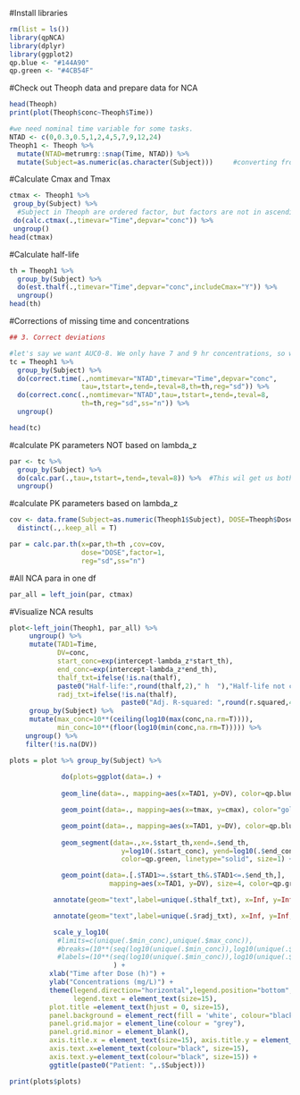 
#Install libraries
```r
rm(list = ls())
library(qpNCA)
library(dplyr)
library(ggplot2)
qp.blue <- "#144A90"
qp.green <- "#4CB54F"
```

#Check out Theoph data and prepare data for NCA
```r
head(Theoph)
print(plot(Theoph$conc~Theoph$Time))

#we need nominal time variable for some tasks.
NTAD <- c(0,0.3,0.5,1,2,4,5,7,9,12,24)
Theoph1 <- Theoph %>% 
  mutate(NTAD=metrumrg::snap(Time, NTAD)) %>%
  mutate(Subject=as.numeric(as.character(Subject)))     #converting from factor to numeric

```

#Calculate Cmax and Tmax
```r
ctmax <- Theoph1 %>%
 group_by(Subject) %>% 
  #Subject in Theoph are ordered factor, but factors are not in ascending order
 do(calc.ctmax(.,timevar="Time",depvar="conc")) %>%
 ungroup()
head(ctmax)
```

#Calculate half-life
```r
th = Theoph1 %>% 
  group_by(Subject) %>%
  do(est.thalf(.,timevar="Time",depvar="conc",includeCmax="Y")) %>%
  ungroup()
head(th)
```

#Corrections of missing time and concentrations
```r
## 3. Correct deviations

#let's say we want AUC0-8. We only have 7 and 9 hr concentrations, so we need to interpolate conc for 8 hr.
tc = Theoph1 %>% 
  group_by(Subject) %>%
  do(correct.time(.,nomtimevar="NTAD",timevar="Time",depvar="conc",
                  tau=,tstart=,tend=,teval=8,th=th,reg="sd")) %>%  
  do(correct.conc(.,nomtimevar="NTAD",tau=,tstart=,tend=,teval=8,
                  th=th,reg="sd",ss="n")) %>% 
  ungroup() 

head(tc)

```

#calculate PK parameters NOT based on lambda_z 
```r
par <- tc %>%
  group_by(Subject) %>%
  do(calc.par(.,tau=,tstart=,tend=,teval=8)) %>%  #This wil get us both AUC0-8 and AUC0-24 as sampling ends at 24
  ungroup()
```

#calculate PK parameters based on lambda_z 
```r
cov <- data.frame(Subject=as.numeric(Theoph1$Subject), DOSE=Theoph$Dose) %>% 
  distinct(.,.keep_all = T)

par = calc.par.th(x=par,th=th ,cov=cov,
                  dose="DOSE",factor=1,  
                  reg="sd",ss="n") 

```

#All NCA para in one df
```r
par_all = left_join(par, ctmax)
```

#Visualize NCA results
```r
plot<-left_join(Theoph1, par_all) %>%
     ungroup() %>%
     mutate(TAD1=Time,
            DV=conc,
            start_conc=exp(intercept-lambda_z*start_th),
            end_conc=exp(intercept-lambda_z*end_th),
            thalf_txt=ifelse(!is.na(thalf),
            paste0("Half-life:",round(thalf,2)," h  "),"Half-life not calculated  "),
            radj_txt=ifelse(!is.na(thalf),
                            paste0("Adj. R-squared: ",round(r.squared,4),"  ")," ")) %>%
     group_by(Subject) %>%
     mutate(max_conc=10**(ceiling(log10(max(conc,na.rm=T)))),
            min_conc=10**(floor(log10(min(conc,na.rm=T))))) %>%
    ungroup() %>%
    filter(!is.na(DV))

plots = plot %>% group_by(Subject) %>% 
  
             do(plots=ggplot(data=.) +
                                
             geom_line(data=., mapping=aes(x=TAD1, y=DV), color=qp.blue) +

             geom_point(data=., mapping=aes(x=tmax, y=cmax), color="gold3", size=6) +

             geom_point(data=., mapping=aes(x=TAD1, y=DV), color=qp.blue, size=4) +
               
             geom_segment(data=.,x=.$start_th,xend=.$end_th,
                            y=log10(.$start_conc), yend=log10(.$end_conc),
                            color=qp.green, linetype="solid", size=1) +

             geom_point(data=.[.$TAD1>=.$start_th&.$TAD1<=.$end_th,], 
                         mapping=aes(x=TAD1, y=DV), size=4, color=qp.green) +

           annotate(geom="text",label=unique(.$thalf_txt), x=Inf, y=Inf, hjust=1, vjust=2) +

           annotate(geom="text",label=unique(.$radj_txt), x=Inf, y=Inf, hjust=1, vjust=4) +

           scale_y_log10(
            #limits=c(unique(.$min_conc),unique(.$max_conc)),
            #breaks=(10**(seq(log10(unique(.$min_conc)),log10(unique(.$max_conc))))),
            #labels=(10**(seq(log10(unique(.$min_conc)),log10(unique(.$max_conc)))))
                          ) + 
          xlab("Time after Dose (h)") +
          ylab("Concentrations (mg/L)") +
          theme(legend.direction="horizontal",legend.position="bottom", aspect.ratio=0.4,
                legend.text = element_text(size=15),
          plot.title =element_text(hjust = 0, size=15), 
          panel.background = element_rect(fill = 'white', colour="black"),
          panel.grid.major = element_line(colour = "grey"), 
          panel.grid.minor = element_blank(),
          axis.title.x = element_text(size=15), axis.title.y = element_text(size=15),
          axis.text.x=element_text(colour="black", size=15),
          axis.text.y=element_text(colour="black", size=15)) +
          ggtitle(paste0("Patient: ",.$Subject)))

print(plots$plots)

```

